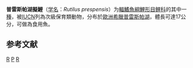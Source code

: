 {{Speciesbox 
| genus = Rutilus
| species = prespensis
| status = VU
| status_system = IUCN3.1
| authority = [[Karaman|Karaman]], 1924
| synonyms = *''Leucos aula prespensis''<br /><small>Karaman, 1924</small>
*''Rutilus ohridanus prespensis''<br /><small>Karaman, 1924</small>
}}

'''普雷斯帕湖擬鯉'''（[[学名|学名]]：''Rutilus prespensis''）为[[輻鰭魚綱|輻鰭魚綱]][[鯉形目|鯉形目]][[鲤科|鲤科]]的其中一[[種|種]]，被[[IUCN|IUCN]]列為次級保育類動物，分布於[[歐洲|歐洲]][[希臘|希臘]][[普雷斯帕湖|普雷斯帕湖]]，體長可達17公分，可做為食用魚。

==参考文献==
{{reflist}}
{{Taxonbar}}

[[Category:食用鱼|R]]
[[Category:擬鯉屬|P]]
[[Category:1924年描述的鱼类|R]]